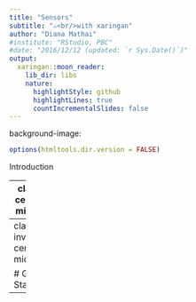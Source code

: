 ```yaml
---
title: "Sensors"
subtitle: "⚔<br/>with xaringan"
author: "Diana Mathai"
#institute: "RStudio, PBC"
#date: "2016/12/12 (updated: `r Sys.Date()`)"
output:
  xaringan::moon_reader:
    lib_dir: libs
    nature:
      highlightStyle: github
      highlightLines: true
      countIncrementalSlides: false
---
```


background-image: 

```r
options(htmltools.dir.version = FALSE)
```

Introduction



---
class: center, middle

# xaringan

### /ʃaː.'riŋ.ɡan/

---
class: inverse, center, middle

# Get Started

---

